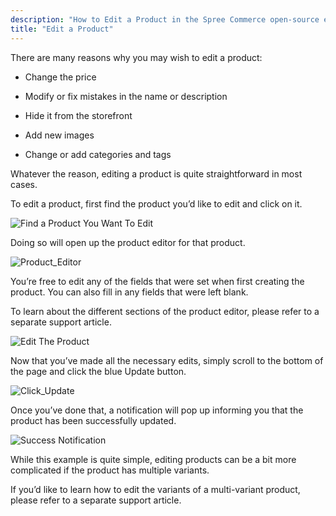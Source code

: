 ```yaml
---
description: "How to Edit a Product in the Spree Commerce open-source eCommerce platform"
title: "Edit a Product"
---
```


There are many reasons why you may wish to edit a product:

* Change the price

* Modify or fix mistakes in the name or description

* Hide it from the storefront

* Add new images

* Change or add categories and tags

Whatever the reason, editing a product is quite straightforward in most cases.

To edit a product, first find the product you’d like to edit and click on it.

<img alt="Find a Product You Want To Edit" classname="block dark:hidden" src="https://vendo-production-res.cloudinary.com/image/upload/w_1920/q_auto/v1733762851/docs/Products/Edit%20a%20Product/2.1.3.1.1_Editing_Products_-_Find_Product_You_Want_To_Edit_zv21sh.png" />

Doing so will open up the product editor for that product.

<img alt="Product_Editor" classname="block dark:hidden" src="https://vendo-production-res.cloudinary.com/image/upload/w_1920/q_auto/v1733762852/docs/Products/Edit%20a%20Product/2.1.3.1.2_Editing_products_-_Product_Editor_xvftvm.png" />

You’re free to edit any of the fields that were set when first creating the product. You can also fill in any fields that were left blank.

To learn about the different sections of the product editor, please refer to a separate support article.

<img alt="Edit The Product" classname="block dark:hidden" src="https://vendo-production-res.cloudinary.com/image/upload/w_1920/q_auto/v1733762852/docs/Products/Edit%20a%20Product/2.1.3.1.3_Editing_Products_-_Edit_The_Product_xkgzcc.png" />

Now that you’ve made all the necessary edits, simply scroll to the bottom of the page and click the blue Update button.

<img alt="Click_Update" classname="block dark:hidden" src="https://vendo-production-res.cloudinary.com/image/upload/w_1920/q_auto/v1733762851/docs/Products/Edit%20a%20Product/2.1.3.1.4_Editing_Products_-_Click_Update_z41ibb.png" />

Once you’ve done that, a notification will pop up informing you that the product has been successfully updated.

<img alt="Success Notification" classname="block dark:hidden" src="https://vendo-production-res.cloudinary.com/image/upload/w_1920/q_auto/v1733762852/docs/Products/Edit%20a%20Product/2.1.3.1.5_Editing_Products_-_Success_Notification_ofceax.png" />

While this example is quite simple, editing products can be a bit more complicated if the product has multiple variants.

If you’d like to learn how to edit the variants of a multi-variant product, please refer to a separate support article.
